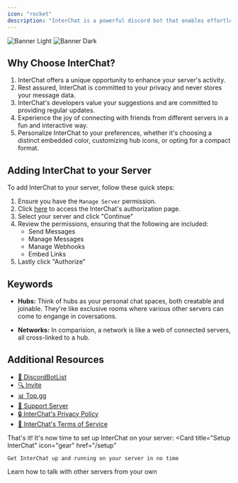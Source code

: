 ```yaml
---
icon: "rocket"
description: "InterChat is a powerful discord bot that enables effortless real-time cross-server communication. Start here to learn more about InterChat and how to set it up on your server."
---
```


<img
  className="block dark:hidden"
  src="/images/banner_light.svg"
  alt="Banner Light"
/>
<img
  className="hidden dark:block"
  src="/images/banner_dark.svg"
  alt="Banner Dark"
/>


## Why Choose InterChat?

1. InterChat offers a unique opportunity to enhance your server's activity.
2. Rest assured, InterChat is committed to your privacy and never stores your message data.
3. InterChat's developers value your suggestions and are committed to providing regular updates.
4. Experience the joy of connecting with friends from different servers in a fun and interactive way.
5. Personalize InterChat to your preferences, whether it's choosing a distinct embedded color, customizing hub icons, or opting for a compact format.

## Adding InterChat to your Server

To add InterChat to your server, follow these quick steps:

1. Ensure you have the ```Manage Server``` permission.
2. Click [here](https://interchat.fun/invite) to access the InterChat's authorization page.
3. Select your server and click "Continue"
4. Review the permissions, ensuring that the following are included:
   - Send Messages
   - Manage Messages
   - Manage Webhooks
   - Embed Links
5. Lastly click "Authorize"

## Keywords

- **Hubs:** Think of hubs as your personal chat spaces, both creatable and joinable. They're like exclusive rooms where various other servers can come to engange in coversations.

- **Networks:** In comparision, a network is like a web of connected servers, all cross-linked to a hub.

## Additional Resources

- [🤖 DiscordBotList](https://discordbotlist.com/bots/chatbot)
- [🔍 Invite](https://discord.com/application-directory/769921109209907241)
- [📊 Top.gg](https://top.gg/bot/769921109209907241)
- [🚀 Support Server](https://discord.gg/EY77XNP7q9)
- [🔒 InterChat's Privacy Policy](/content/legal/privacy)
- [📜 InterChat's Terms of Service](/content/legal/terms)

That's it! It's now time to set up InterChat on your server:
<CardGroup cols={2}>
  <Card
    title="Setup InterChat"
    icon="gear"
    href="/setup"
  >
    Get InterChat up and running on your server in no time
  </Card>
  <Card
    title="Start Chatting"
    icon="comments"
    href="/messaging"
  >
    Learn how to talk with other servers from your own
  </Card>
</CardGroup>
